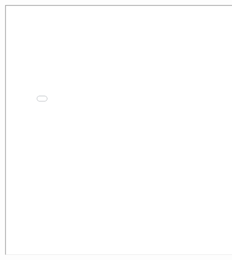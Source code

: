 <iframe
  width="800"
  height="800"
  src="images/Bryan_Clark_resume_2023v2(LinkedIn).pdf">
</iframe>
